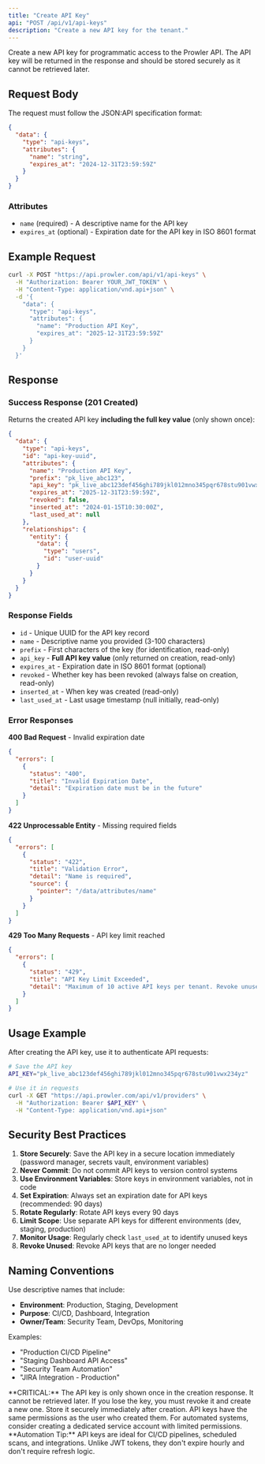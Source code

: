 ```yaml
---
title: "Create API Key"
api: "POST /api/v1/api-keys"
description: "Create a new API key for the tenant."
---
```


Create a new API key for programmatic access to the Prowler API. The API key will be returned in the response and should be stored securely as it cannot be retrieved later.

## Request Body

The request must follow the JSON:API specification format:

```json
{
  "data": {
    "type": "api-keys",
    "attributes": {
      "name": "string",
      "expires_at": "2024-12-31T23:59:59Z"
    }
  }
}
```

### Attributes

- `name` (required) - A descriptive name for the API key
- `expires_at` (optional) - Expiration date for the API key in ISO 8601 format

## Example Request

```bash
curl -X POST "https://api.prowler.com/api/v1/api-keys" \
  -H "Authorization: Bearer YOUR_JWT_TOKEN" \
  -H "Content-Type: application/vnd.api+json" \
  -d '{
    "data": {
      "type": "api-keys",
      "attributes": {
        "name": "Production API Key",
        "expires_at": "2025-12-31T23:59:59Z"
      }
    }
  }'
```

## Response

### Success Response (201 Created)

Returns the created API key **including the full key value** (only shown once):

```json
{
  "data": {
    "type": "api-keys",
    "id": "api-key-uuid",
    "attributes": {
      "name": "Production API Key",
      "prefix": "pk_live_abc123",
      "api_key": "pk_live_abc123def456ghi789jkl012mno345pqr678stu901vwx234yz",
      "expires_at": "2025-12-31T23:59:59Z",
      "revoked": false,
      "inserted_at": "2024-01-15T10:30:00Z",
      "last_used_at": null
    },
    "relationships": {
      "entity": {
        "data": {
          "type": "users",
          "id": "user-uuid"
        }
      }
    }
  }
}
```

### Response Fields

- `id` - Unique UUID for the API key record
- `name` - Descriptive name you provided (3-100 characters)
- `prefix` - First characters of the key (for identification, read-only)
- `api_key` - **Full API key value** (only returned on creation, read-only)
- `expires_at` - Expiration date in ISO 8601 format (optional)
- `revoked` - Whether key has been revoked (always false on creation, read-only)
- `inserted_at` - When key was created (read-only)
- `last_used_at` - Last usage timestamp (null initially, read-only)

### Error Responses

**400 Bad Request** - Invalid expiration date
```json
{
  "errors": [
    {
      "status": "400",
      "title": "Invalid Expiration Date",
      "detail": "Expiration date must be in the future"
    }
  ]
}
```

**422 Unprocessable Entity** - Missing required fields
```json
{
  "errors": [
    {
      "status": "422",
      "title": "Validation Error",
      "detail": "Name is required",
      "source": {
        "pointer": "/data/attributes/name"
      }
    }
  ]
}
```

**429 Too Many Requests** - API key limit reached
```json
{
  "errors": [
    {
      "status": "429",
      "title": "API Key Limit Exceeded",
      "detail": "Maximum of 10 active API keys per tenant. Revoke unused keys to create new ones."
    }
  ]
}
```

## Usage Example

After creating the API key, use it to authenticate API requests:

```bash
# Save the API key
API_KEY="pk_live_abc123def456ghi789jkl012mno345pqr678stu901vwx234yz"

# Use it in requests
curl -X GET "https://api.prowler.com/api/v1/providers" \
  -H "Authorization: Bearer $API_KEY" \
  -H "Content-Type: application/vnd.api+json"
```

## Security Best Practices

1. **Store Securely**: Save the API key in a secure location immediately (password manager, secrets vault, environment variables)
2. **Never Commit**: Do not commit API keys to version control systems
3. **Use Environment Variables**: Store keys in environment variables, not in code
4. **Set Expiration**: Always set an expiration date for API keys (recommended: 90 days)
5. **Rotate Regularly**: Rotate API keys every 90 days
6. **Limit Scope**: Use separate API keys for different environments (dev, staging, production)
7. **Monitor Usage**: Regularly check `last_used_at` to identify unused keys
8. **Revoke Unused**: Revoke API keys that are no longer needed

## Naming Conventions

Use descriptive names that include:
- **Environment**: Production, Staging, Development
- **Purpose**: CI/CD, Dashboard, Integration
- **Owner/Team**: Security Team, DevOps, Monitoring

Examples:
- "Production CI/CD Pipeline"
- "Staging Dashboard API Access"
- "Security Team Automation"
- "JIRA Integration - Production"

<Warning>
**CRITICAL:** The API key is only shown once in the creation response. It cannot be retrieved later. If you lose the key, you must revoke it and create a new one. Store it securely immediately after creation.
</Warning>

<Note>
API keys have the same permissions as the user who created them. For automated systems, consider creating a dedicated service account with limited permissions.
</Note>

<Tip>
**Automation Tip:** API keys are ideal for CI/CD pipelines, scheduled scans, and integrations. Unlike JWT tokens, they don't expire hourly and don't require refresh logic.
</Tip>
